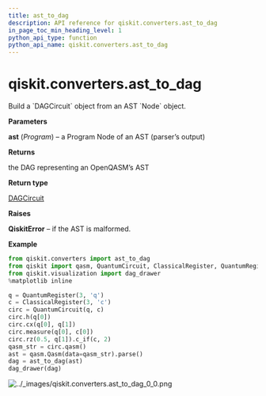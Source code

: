 ```yaml
---
title: ast_to_dag
description: API reference for qiskit.converters.ast_to_dag
in_page_toc_min_heading_level: 1
python_api_type: function
python_api_name: qiskit.converters.ast_to_dag
---
```


# qiskit.converters.ast\_to\_dag

<Function id="qiskit.converters.ast_to_dag" isDedicatedPage={true} github="https://github.com/qiskit/qiskit/tree/stable/0.18/qiskit/converters/ast_to_dag.py" signature="ast_to_dag(ast)">
  Build a `DAGCircuit` object from an AST `Node` object.

  **Parameters**

  **ast** (*Program*) – a Program Node of an AST (parser’s output)

  **Returns**

  the DAG representing an OpenQASM’s AST

  **Return type**

  [DAGCircuit](qiskit.dagcircuit.DAGCircuit "qiskit.dagcircuit.DAGCircuit")

  **Raises**

  **QiskitError** – if the AST is malformed.

  **Example**

  ```python
  from qiskit.converters import ast_to_dag
  from qiskit import qasm, QuantumCircuit, ClassicalRegister, QuantumRegister
  from qiskit.visualization import dag_drawer
  %matplotlib inline

  q = QuantumRegister(3, 'q')
  c = ClassicalRegister(3, 'c')
  circ = QuantumCircuit(q, c)
  circ.h(q[0])
  circ.cx(q[0], q[1])
  circ.measure(q[0], c[0])
  circ.rz(0.5, q[1]).c_if(c, 2)
  qasm_str = circ.qasm()
  ast = qasm.Qasm(data=qasm_str).parse()
  dag = ast_to_dag(ast)
  dag_drawer(dag)
  ```

  ![../\_images/qiskit.converters.ast\_to\_dag\_0\_0.png](/images/api/qiskit/0.32/qiskit.converters.ast_to_dag_0_0.png)
</Function>

